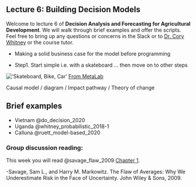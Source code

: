 ## Lecture 6: Building Decision Models {#decision_models}
<!-- reference with [Decision Models](#decision_models) -->

Welcome to lecture 6 of **Decision Analysis and Forecasting for Agricultural Development**. We will walk through brief examples and offer the scripts. Feel free to bring up any questions or concerns in the Slack or to [Dr. Cory Whitney](mailto:cory.whitney@uni-bonn.de?subject=[Lecture_3]%20Decision%20Analysis%20Lecture) or the course tutor.

- Making a solid business case for the model before programming

- Step1. Start simple i.e. with a skateboard … then move on to other steps

!['Skateboard, Bike, Car'](images/Model_stages_car_analogy.png) [From MetaLab](https://twitter.com/metalab) 

Causal model / diagram / Impact pathway / Theory of change

## Brief examples
 
 - Vietnam @do_decision_2020
 - Uganda @whitney_probabilistic_2018-1
 - Calluna @ruett_model-based_2020
 
### Group discussion reading:

This week you will read @savage_flaw_2009 [Chapter 1](https://hbr.org/2002/11/the-flaw-of-averages). 

-Savage, Sam L., and Harry M. Markowitz. The Flaw of Averages: Why We Underestimate Risk in the Face of Uncertainty. John Wiley & Sons, 2009.
 
